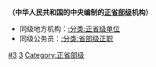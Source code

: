 '''（中华人民共和国的中央编制的[[:分类:正省部级|正省部级]]机构）'''
* 同级地方机构：[[:分类:正省级单位|:分类:正省级单位]]
* 同级公务员：[[:分类:省部级正职|:分类:省部级正职]]

[[Category:中华人民共和国中央单位|#3]]
[[Category:单位行政级别|3]]
[[Category:正省部级|Category:正省部级]]
